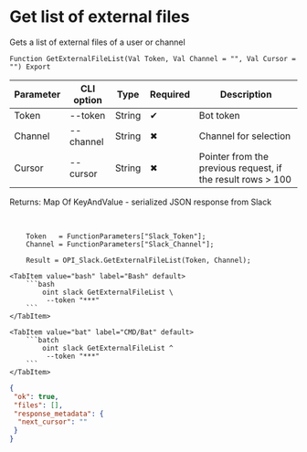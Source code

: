 ﻿---
sidebar_position: 1
description: Get list of external files and other functions to work with Slack in the Open Integration Package, a free open-source integration library for 1C:Enterprise 8, OneScript and CLI
keywords: [1C, 1С, 1С:Enterprise, 1С:Enterprise 8.3, API, Integration, Services, Exchange, OneScript, CLI, Slack]
---


# Get list of external files
 Gets a list of external files of a user or channel



`Function GetExternalFileList(Val Token, Val Channel = "", Val Cursor = "") Export`

  | Parameter | CLI option | Type | Required | Description |
  |-|-|-|-|-|
  | Token | --token | String | &#x2714; | Bot token |
  | Channel | --channel | String | &#x2716; | Channel for selection |
  | Cursor | --cursor | String | &#x2716; | Pointer from the previous request, if the result rows > 100 |

  
  Returns:  Map Of KeyAndValue - serialized JSON response from Slack

<br/>




```bsl title="1C:Enterprise/OneScript code example"
    Token   = FunctionParameters["Slack_Token"];
    Channel = FunctionParameters["Slack_Channel"];

    Result = OPI_Slack.GetExternalFileList(Token, Channel);
```
 

 <Tabs>
  
    <TabItem value="bash" label="Bash" default>
        ```bash
            oint slack GetExternalFileList \
             --token "***"
        ```
    </TabItem>
  
    <TabItem value="bat" label="CMD/Bat" default>
        ```batch
            oint slack GetExternalFileList ^
             --token "***"
        ```
    </TabItem>
</Tabs>


```json title="Result"
{
 "ok": true,
 "files": [],
 "response_metadata": {
  "next_cursor": ""
 }
}
```
